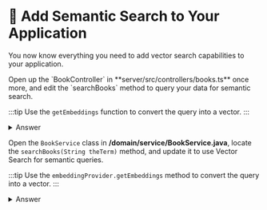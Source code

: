 
# 👐 Add Semantic Search to Your Application

You now know everything you need to add vector search capabilities to your application.


<Tabs groupId="server">
<TabItem value="node" label="🚀 NodeJS/Express">
Open up the `BookController` in **server/src/controllers/books.ts** once more, and edit the `searchBooks` method to query your data for semantic search.

:::tip
Use the `getEmbeddings` function to convert the query into a vector.
:::

<details>
<summary>Answer</summary>
<div>

```js
public async searchBooks(query: string): Promise<Book[]> {
  const vector = await getEmbeddings(query);
  const aggregationPipeline = [
    {
      $vectorSearch: {
        queryVector:  vector,
        path: 'embeddings',
        numCandidates: 100,
        index: 'vectorsearch',
        limit: 10,
      }
    }
  ];
  const books = await collections?.books?.aggregate(aggregationPipeline).toArray() as Book[];
  return books;
}

```
</div>
</details>

</TabItem>
<TabItem value="java" label="☕️ Java Spring Boot">

Open the `BookService` class in **/domain/service/BookService.java**, locate the `searchBooks(String theTerm)` method, and update it to use Vector Search for semantic queries.

:::tip
Use the `embeddingProvider.getEmbeddings` method to convert the query into a vector.
:::
<details>
<summary>Answer</summary>
<div>
```java title='src/main/java/com/mongodb/devrel/library/domain/service/BookService.java'
public List<Book> searchBooks(String theTerm) {
        List<Double> vector = embeddingProvider.getEmbeddings(theTerm);

        AggregationOperation searchStage = context ->
                new Document("$vectorSearch",
                        new Document("index", "vectorsearch")
                                .append("path", "embeddings")
                                .append("queryVector", vector)
                                .append("numCandidates", 100)
                                .append("limit", 10)
                );

        Aggregation aggregation = Aggregation.newAggregation(searchStage);
        return mongoTemplate.aggregate(aggregation, "books", Book.class).getMappedResults();
    }
```
</div>
</details>
</TabItem>
</Tabs>
## Testing the semantic search

To test the semantic search in the app, try to search for some books but use different words that have a similar meaning or are related to the book's cover.

You can use the following queries:
- Canines doing stuff
- Fluffy animals
- European history
